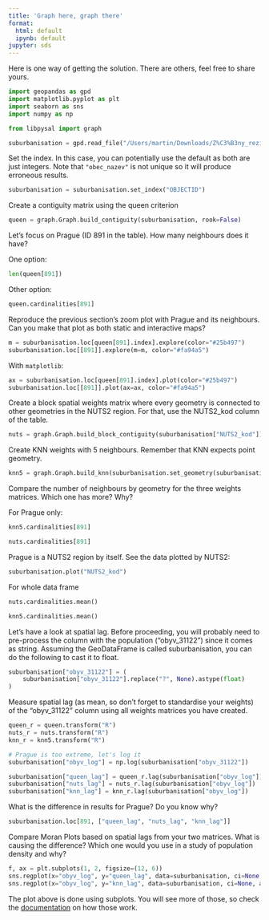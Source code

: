 ```yaml
---
title: 'Graph here, graph there'
format:
  html: default
  ipynb: default
jupyter: sds
---
```


Here is one way of getting the solution. There are others, feel free to share yours.


```py
import geopandas as gpd
import matplotlib.pyplot as plt
import seaborn as sns
import numpy as np

from libpysal import graph
```

```py
suburbanisation = gpd.read_file("/Users/martin/Downloads/Z%C3%B3ny_reziden%C4%8Dn%C3%AD_suburbanizace_2008-2016.zip")
```

Set the index. In this case, you can potentially use the default as both are just integers. Note that `"obec_nazev"` is not unique so it will produce erroneous results.

```py
suburbanisation = suburbanisation.set_index("OBJECTID")
```

Create a contiguity matrix using the queen criterion

```py
queen = graph.Graph.build_contiguity(suburbanisation, rook=False)
```

Let’s focus on Prague (ID 891 in the table). How many neighbours does it have?

One option:

```py
len(queen[891])
```

Other option:

```py
queen.cardinalities[891]
```

Reproduce the previous section’s zoom plot with Prague and its neighbours. Can you make that plot as both static and interactive maps?

```py
m = suburbanisation.loc[queen[891].index].explore(color="#25b497")
suburbanisation.loc[[891]].explore(m=m, color="#fa94a5")
```

With `matplotlib`:

```py
ax = suburbanisation.loc[queen[891].index].plot(color="#25b497")
suburbanisation.loc[[891]].plot(ax=ax, color="#fa94a5")
```

Create a block spatial weights matrix where every geometry is connected to other geometries in the NUTS2 region. For that, use the NUTS2_kod column of the table.

```py
nuts = graph.Graph.build_block_contiguity(suburbanisation["NUTS2_kod"])
```

Create KNN weights with 5 neighbours. Remember that KNN expects point geometry.

```py
knn5 = graph.Graph.build_knn(suburbanisation.set_geometry(suburbanisation.centroid), k=5)
```

Compare the number of neighbours by geometry for the three weights matrices. Which one has more? Why?

For Prague only:

```py
knn5.cardinalities[891]
```

```py
nuts.cardinalities[891]
```

Prague is a NUTS2 region by itself. See the data plotted by NUTS2:

```py
suburbanisation.plot("NUTS2_kod")
```

For whole data frame

```py
nuts.cardinalities.mean()
```

```py
knn5.cardinalities.mean()
```

Let’s have a look at spatial lag. Before proceeding, you will probably need to pre-process the column with the population ("obyv_31122") since it comes as string. Assuming the GeoDataFrame is called suburbanisation, you can do the following to cast it to float.

```py
suburbanisation["obyv_31122"] = (
    suburbanisation["obyv_31122"].replace("?", None).astype(float)
)
```

Measure spatial lag (as mean, so don’t forget to standardise your weights) of the "obyv_31122" column using all weights matrices you have created.

```py
queen_r = queen.transform("R")
nuts_r = nuts.transform("R")
knn_r = knn5.transform("R")

# Prague is too extreme, let's log it
suburbanisation["obyv_log"] = np.log(suburbanisation["obyv_31122"])

suburbanisation["queen_lag"] = queen_r.lag(suburbanisation["obyv_log"])
suburbanisation["nuts_lag"] = nuts_r.lag(suburbanisation["obyv_log"])
suburbanisation["knn_lag"] = knn_r.lag(suburbanisation["obyv_log"])
```

What is the difference in results for Prague? Do you know why?

```py
suburbanisation.loc[891, ["queen_lag", "nuts_lag", "knn_lag"]]
```

Compare Moran Plots based on spatial lags from your two matrices. What is causing the difference? Which one would you use in a study of population density and why?

```py
f, ax = plt.subplots(1, 2, figsize=(12, 6))
sns.regplot(x="obyv_log", y="queen_lag", data=suburbanisation, ci=None, ax=ax[0], marker=".")
sns.regplot(x="obyv_log", y="knn_lag", data=suburbanisation, ci=None, ax=ax[1], marker=".")
```

The plot above is done using subplots. You will see more of those, so check the [documentation](https://matplotlib.org/stable/users/explain/axes/axes_intro.html) on how those work.


